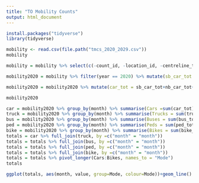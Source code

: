 ---
title: "TO Mobility Counts"
output: html_document
---

```{r}
install.packages("tidyverse")
library(tidyverse)
```

```{r}
mobility <- read.csv(file.path("tmcs_2020_2029.csv"))
mobility
```


```{r}
mobility = mobility %>% select(c(-count_id, -location_id, -centreline_type, -centreline_id, -px, -time_start, -time_end)) %>% mutate(year = str_sub(count_date,1,4))

mobility2020 = mobility %>% filter(year == 2020) %>% mutate(sb_car_tot = sb_cars_l+sb_cars_r+sb_cars_t) %>% mutate(nb_car_tot = nb_cars_l+nb_cars_r+nb_cars_t) %>% mutate(wb_car_tot = wb_cars_l+wb_cars_r+wb_cars_t) %>% mutate(eb_car_tot = eb_cars_l+eb_cars_r+eb_cars_t) %>% mutate(sb_truck_tot = sb_truck_l+sb_truck_r+sb_truck_t) %>% mutate(nb_truck_tot = nb_truck_l+nb_truck_r+nb_truck_t) %>% mutate(eb_truck_tot = eb_truck_l+eb_truck_r+eb_truck_t) %>% mutate(wb_truck_tot = wb_truck_l+wb_truck_r+wb_truck_t) %>% mutate(sb_bus_tot = sb_bus_l+sb_bus_r+sb_bus_t) %>% mutate(nb_bus_tot = nb_bus_l+nb_bus_r+nb_bus_t) %>% mutate(eb_bus_tot = eb_bus_l+eb_bus_r+eb_bus_t) %>%mutate(wb_bus_tot = wb_bus_l+wb_bus_r+wb_bus_t) %>% select(-c(nx_other, sx_other, ex_other, wx_other))

mobility2020 = mobility2020 %>% mutate(car_tot = sb_car_tot+nb_car_tot+eb_car_tot+wb_car_tot) %>% mutate(truck_tot = sb_truck_tot+nb_truck_tot+eb_truck_tot+wb_truck_tot) %>% mutate(bus_tot = sb_bus_tot+nb_bus_tot+eb_bus_tot+wb_bus_tot) %>% mutate(ped_tot = nx_peds+sx_peds+wx_peds+ex_peds) %>% mutate(bike_tot = nx_bike+sx_bike+ex_bike+wx_bike) %>% select(-c(sb_cars_r:wx_bike)) %>% mutate(month = str_sub(count_date,6,7))
```


```{r}
mobility2020

car = mobility2020 %>% group_by(month) %>% summarise(Cars =sum(car_tot)) 
truck = mobility2020 %>% group_by(month) %>% summarise(Trucks = sum(truck_tot)) 
bus = mobility2020 %>% group_by(month) %>% summarise(Buses = sum(bus_tot)) 
ped = mobility2020 %>% group_by(month) %>% summarise(Peds = sum(ped_tot)) 
bike = mobility2020 %>% group_by(month) %>% summarise(Bikes = sum(bike_tot))
totals = car %>% full_join(truck, by =c("month" = "month"))
totals = totals %>% full_join(bus, by =c("month" = "month"))
totals = totals %>% full_join(ped, by =c("month" = "month"))
totals = totals %>% full_join(bike, by =c("month" = "month"))
totals = totals %>% pivot_longer(Cars:Bikes, names_to = "Mode")
totals
```

```{r}
ggplot(totals, aes(month, value, group=Mode, colour=Mode))+geom_line()
```


